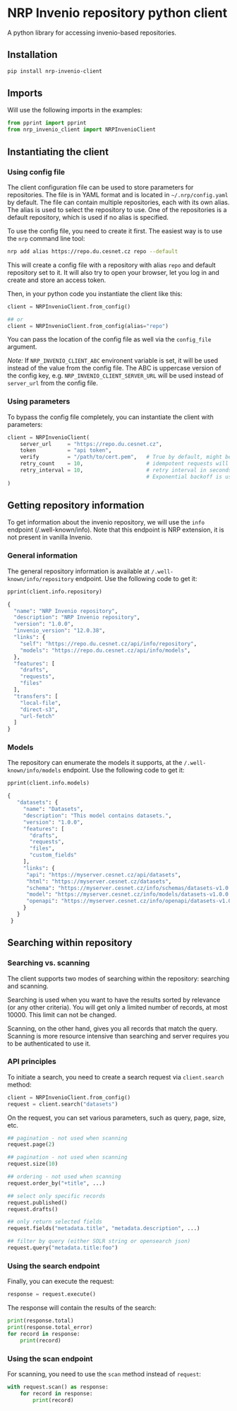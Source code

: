 # NRP Invenio repository python client

A python library for accessing invenio-based repositories.

## Installation

```bash
pip install nrp-invenio-client
```

## Imports

Will use the following imports in the examples:

```python
from pprint import pprint
from nrp_invenio_client import NRPInvenioClient
```

## Instantiating the client

### Using config file

The client configuration file can be used to store parameters for repositories. The file is in YAML format and
is located in `~/.nrp/config.yaml` by default. The file can contain multiple repositories, each with its own
alias. The alias is used to select the repository to use. One of the repositories is a default repository, which
is used if no alias is specified.

To use the config file, you need to create it first. The easiest way is to use the `nrp` command line tool:

```bash
nrp add alias https://repo.du.cesnet.cz repo --default
```

This will create a config file with a repository with alias `repo` and default repository set to it.
It will also try to open your browser, let you log in and create and store an access token.

Then, in your python code you instantiate the client like this:

```python
client = NRPInvenioClient.from_config()

## or
client = NRPInvenioClient.from_config(alias="repo")
```

You can pass the location of the config file as well via the `config_file` argument.

*Note:* If `NRP_INVENIO_CLIENT_ABC` environent variable is set, it will be used instead of the value from the config file.
The ABC is uppercase version of the config key, e.g. `NRP_INVENIO_CLIENT_SERVER_URL` will be used instead of `server_url`
from the config file.

### Using parameters

To bypass the config file completely, you can instantiate the client with parameters:

```python
client = NRPInvenioClient(
    server_url     = "https://repo.du.cesnet.cz",
    token          = "api token",
    verify         = "/path/to/cert.pem",   # True by default, might be False to disable SSL verification
    retry_count    = 10,                    # idempotent requests will be retried 10 times
    retry_interval = 10,                    # retry interval in seconds if server is busy.
                                            # Exponential backoff is used from retry_interval - 10 * retry_interval
)
```

## Getting repository information

To get information about the invenio repository, we will use the `info` endpoint (/.well-known/info). Note that this endpoint
is NRP extension, it is not present in vanilla Invenio.

### General information

The general repository information is available at `/.well-known/info/repository` endpoint. Use the following code to get it:

```python
pprint(client.info.repository)

{
  "name": "NRP Invenio repository",
  "description": "NRP Invenio repository",
  "version": "1.0.0",
  "invenio_version": "12.0.38",
  "links": {
    "self": "https://repo.du.cesnet.cz/api/info/repository",
    "models": "https://repo.du.cesnet.cz/api/info/models",
  },
  "features": [
    "drafts",
    "requests",
    "files"
  ],
  "transfers": [
    "local-file",
    "direct-s3",
    "url-fetch"
  ]
}
```

### Models

The repository can enumerate the models it supports, at the `/.well-known/info/models` endpoint. Use the following code to get it:

```python
pprint(client.info.models)

{
   "datasets": {
     "name": "Datasets",
     "description": "This model contains datasets.",
     "version": "1.0.0",
     "features": [
       "drafts",
       "requests",
       "files",
       "custom_fields"
     ],
     "links": {
      "api": "https://myserver.cesnet.cz/api/datasets",
      "html": "https://myserver.cesnet.cz/datasets",
      "schema": "https://myserver.cesnet.cz/info/schemas/datasets-v1.0.0.json",
      "model": "https://myserver.cesnet.cz/info/models/datasets-v1.0.0.json",
      "openapi": "https://myserver.cesnet.cz/info/openapi/datasets-v1.0.0.json"
     }
   }
 }
```

## Searching within repository

### Searching vs. scanning

The client supports two modes of searching within
the repository: searching and scanning.

Searching is used when you want to have the results sorted by relevance
(or any other criteria). You will get only a limited number of records,
at most 10000. This limit can not be changed.

Scanning, on the other hand, gives you all records that match the query.
Scanning is more resource intensive than searching and server requires
you to be authenticated to use it.

### API principles

To initiate a search, you need to create a search request via `client.search` method:

```python
client = NRPInvenioClient.from_config()
request = client.search("datasets")
```

On the request, you can set various parameters, such as query, page, size, etc.

```python
## pagination - not used when scanning
request.page(2)

## pagination - not used when scanning
request.size(10)

## ordering - not used when scanning
request.order_by("+title", ...)

## select only specific records
request.published()
request.drafts()

## only return selected fields
request.fields("metadata.title", "metadata.description", ...)

## filter by query (either SOLR string or opensearch json)
request.query("metadata.title:foo")
```

### Using the search endpoint

Finally, you can execute the request:

```python
response = request.execute()
```

The response will contain the results of the search:

```python
print(response.total)
print(response.total_error)
for record in response:
    print(record)
```

### Using the scan endpoint

For scanning, you need to use the `scan` method instead of `request`:

```python
with request.scan() as response:
    for record in response:
        print(record)
```

